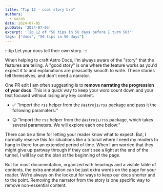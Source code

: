 ```yaml
---
title: "Tip 12 - cool story bro"
authors:
  - sarah
date: 2024-07-05
pubDate: '2024-07-05'
excerpt: 'Tip 12 of "50 tips in 50 days before I turn 50!"'
tags: ["docs", "50 tips in 50 days"]
---
```


:::tip
Let your docs tell their own story.
:::

When helping to craft Astro Docs, I'm always aware of the "story" that the features are telling. A "good story" is one where the feature works as you'd expect it to and explanations are pleasantly smooth to write. These stories tell themselves, and don't need a narrator.

One PR edit I am often suggesting is to **remove narrating the progression of your docs**. This is a quick way to keep your word count down and your text focused without losing any key content.

- ✅ "Import the `rss` helper from the `@astrojs/rss` package and pass it the following paramaters:"

- 😐 "Import the `rss` helper from the `@astrojs/rss` package, which takes several parameters. We will explore each one below:"

There can be a time for letting your reader know what to expect. But, I normally reserve this for situations like a tutorial where I need my readers to hang in there for an extended period of time. When I am worried that they might give up partway through if they can't see a light at the end of the tunnel, I will lay out the plan at the beginning of the page.

But for most documentation, organized with headings and a visible table of contents, the extra annotation can be just extra words on the page for your reader. We're always on the lookout for ways to keep our docs shorter and to the point. Removing the narrator from the story is one specific way to remove non-essential content.


<LinkCard title="See the whole list of tips!" href="/blog/50-docs-tips-in-50-days" />

